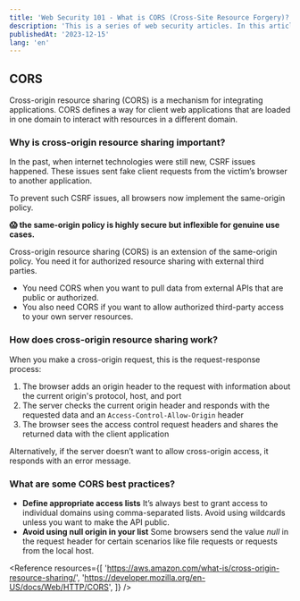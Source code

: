 ```yaml
---
title: 'Web Security 101 - What is CORS (Cross-Site Resource Forgery)?'
description: 'This is a series of web security articles. In this article, I will explain what I learned about CORS (Cross-Site Resource Forgery)'
publishedAt: '2023-12-15'
lang: 'en'
---
```


## CORS

Cross-origin resource sharing (CORS) is a mechanism for integrating applications. CORS defines a way for client web applications that are loaded in one domain to interact with resources in a different domain.

### Why is cross-origin resource sharing important?

In the past, when internet technologies were still new, CSRF issues happened. These issues sent fake client requests from the victim’s browser to another application.

To prevent such CSRF issues, all browsers now implement the same-origin policy.

**😱 the same-origin policy is highly secure but inflexible for genuine use cases.**

Cross-origin resource sharing (CORS) is an extension of the same-origin policy. You need it for authorized resource sharing with external third parties.

- You need CORS when you want to pull data from external APIs that are public or authorized.
- You also need CORS if you want to allow authorized third-party access to your own server resources.

### How does cross-origin resource sharing work?

When you make a cross-origin request, this is the request-response process:

1. The browser adds an origin header to the request with information about the current origin's protocol, host, and port
2. The server checks the current origin header and responds with the requested data and an `Access-Control-Allow-Origin` header
3. The browser sees the access control request headers and shares the returned data with the client application

Alternatively, if the server doesn’t want to allow cross-origin access, it responds with an error message.

### What are some CORS best practices?

- **Define appropriate access lists**
  It’s always best to grant access to individual domains using comma-separated lists. Avoid using wildcards unless you want to make the API public.
- **Avoid using null origin in your list**
  Some browsers send the value *null* in the request header for certain scenarios like file requests or requests from the local host.

<Reference
  resources={[
    'https://aws.amazon.com/what-is/cross-origin-resource-sharing/',
    'https://developer.mozilla.org/en-US/docs/Web/HTTP/CORS',
  ]}
/>
